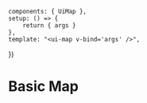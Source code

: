 
<Meta of={UiMapStories} />

    components: { UiMap },
    setup: () => {
        return { args }
    },
    template: "<ui-map v-bind='args' />",
})

# Basic Map

<Canvas>
  <Story of={UiMapStories.Default} />
</Canvas>
